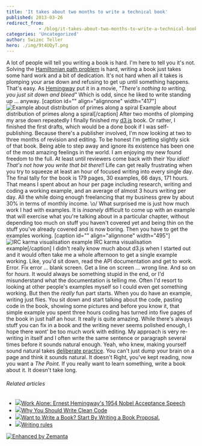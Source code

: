 ```yaml
---
title: 'It takes about two months to write a technical book'
published: 2013-03-26
redirect_from: 
            - /blog/it-takes-about-two-months-to-write-a-technical-book/swizec/6076
categories: 'Uncategorized'
author: Swizec Teller
hero: ./img/9t4UQyT.png
---
```

A lot of people will tell you writing a book is hard. I'm here to tell you it's not. Solving the [Hamiltonian path problem](http://en.wikipedia.org/wiki/Hamiltonian_path_problem "Hamiltonian path problem") is hard, writing a book just takes some hard work and a bit of dedication. It's not hard when all it takes is plomping your arse down and refusing to get up until something happens. That's easy. As [Hemingway](http://en.wikipedia.org/wiki/Ernest_Hemingway "Ernest Hemingway") put it in a movie, _"There's nothing to writing, you just sit down and bleed"_ Which is odd, since he liked to write standing up ... anyway. \[caption id="" align="alignnone" width="417"]![Example about distribution of primes along a spiral](./img/9t4UQyT.png "Example about distribution of primes along a spiral") Example about distribution of primes along a spiral\[/caption] After two months of plomping my arse down repeatedly I finally finished my [d3.js](http://d3js.org/) book. Or rather, I finished the first drafts, which would be a done book if I was self-publishing. Because there's a publisher involved, I'm now looking at two to three months of revision and editing. To be honest I'm getting slightly sick of that book. Being able to step away and ignore its existence has been one of the most amazing feelings in the world. I am enjoying my new found freedom to the full. At least until reviewers come back with their _You idiot! That's not how you write that bit there!!_ Life can get really frustrating when you try to squeeze at least an hour of focused writing into every single day. The final tally for the book is 179 pages, 30 examples, 66 days, 171 hours. That means I spent about an hour per page including research, writing and coding a working example, and an average of almost 3 hours writing per day. All the while doing enough freelancing that my business grew by about 30% in terms of monthly income. \\o/ What surprised me is just how much work I had with examples. It is _insanely_ difficult to come up with an example that will exercise what you're talking about in a particular chapter, without depending too much on stuff you haven't covered yet and being thin on the stuff you've already covered and is now boring. Then you have to get the examples working. \[caption id="" align="alignnone" width="495"]![IRC karma visualisation example](./img/YglOzJO.png "IRC karma visualisation example") IRC karma visualisation example\[/caption] I didn't really know much about d3.js when I started out and it would often take me a whole afternoon to get a single example working. Like, you'd sit down, read the API documentation and get to work. Error. Fix error ... blank screen. Get a line on screen ... wrong line. And so on for _hours_. It would always be something stupid in the end, or I'd misunderstand what the documentation is telling me. Often I'd resort to looking at other people's examples myself so I could even get something working. But then the _really_ fun part starts. When you do have an example, writing just flies. You sit down and start talking about the code, pasting code in the book, showing some pictures and before you know it, that simple example you spent three hours coding has turned into five pages of the book in just half an hour. It really is quite amazing. While there's always stuff you can fix in a book and the writing never seems polished enough, I hope there wont' be too much work with editing. My approach is very re-writing in itself and I often write the same sentence or paragraph several times before it sounds natural enough. Yeah, who knew, making yourself sound natural takes [deliberate practice](http://en.wikipedia.org/wiki/Practice_%28learning_method%29 "Practice (learning method)"). You can't just dump your brain on a page and think it sounds natural. It doesn't Right, you've kept reading, now you want a _The Point._ If you really want to learn something, write a book about it. It doesn't take long.

###### Related articles

- [![](http://i.zemanta.com/153971251_80_80.jpg)](http://www.brainpickings.org/index.php/2013/03/21/ernest-hemingway-1954-nobel-speech/)[Work Alone: Ernest Hemingway's 1954 Nobel Acceptance Speech](http://www.brainpickings.org/index.php/2013/03/21/ernest-hemingway-1954-nobel-speech/)
- [![](http://i.zemanta.com/153432899_80_80.jpg)](http://www.brandonsavage.net/why-you-should-write-clean-code/)[Why You Should Write Clean Code](http://www.brandonsavage.net/why-you-should-write-clean-code/)
- [![](http://i.zemanta.com/153461451_80_80.jpg)](http://www.cc-chapman.com/2013/want-to-write-a-book-start-by-writing-a-book-proposal/)[Want to Write a Book? Start By Writing a Book Proposal.](http://www.cc-chapman.com/2013/want-to-write-a-book-start-by-writing-a-book-proposal/)
- [![](http://i.zemanta.com/155160978_80_80.jpg)](http://victoria-writes.com/2013/03/26/writing-rules/)[Writing rules](http://victoria-writes.com/2013/03/26/writing-rules/)

[![Enhanced by Zemanta](http://img.zemanta.com/zemified_e.png?x-id=b347b702-b296-4c4f-a8a0-220c32a3d18b)](http://www.zemanta.com/?px "Enhanced by Zemanta")